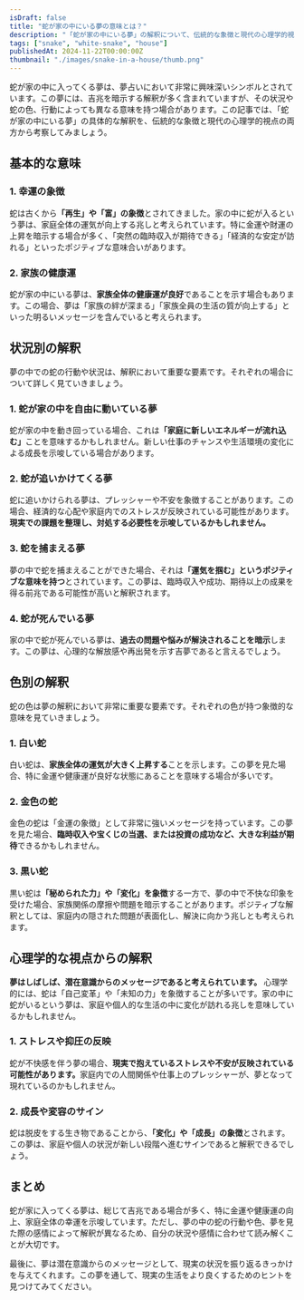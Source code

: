 ```yaml
---
isDraft: false
title: "蛇が家の中にいる夢の意味とは？"
description: "「蛇が家の中にいる夢」の解釈について、伝統的な象徴と現代の心理学的視点を交えて考察します。吉兆とされることが多いこの夢ですが、蛇の色や行動、そして状況によって異なる意味を持つこともあります。この記事では、その詳細な解釈を紹介し、夢占いの深層に迫ります。"
tags: ["snake", "white-snake", "house"]
publishedAt: 2024-11-22T00:00:00Z
thumbnail: "./images/snake-in-a-house/thumb.png"
---
```


蛇が家の中に入ってくる夢は、夢占いにおいて非常に興味深いシンボルとされています。この夢には、吉兆を暗示する解釈が多く含まれていますが、その状況や蛇の色、行動によっても異なる意味を持つ場合があります。この記事では、「蛇が家の中にいる夢」の具体的な解釈を、伝統的な象徴と現代の心理学的視点の両方から考察してみましょう。

<TableOfContents />

## 基本的な意味

### 1. 幸運の象徴

蛇は古くから<strong>「再生」や「富」の象徴</strong>とされてきました。家の中に蛇が入るという夢は、家庭全体の運気が向上する兆しと考えられています。特に金運や財運の上昇を暗示する場合が多く、「突然の臨時収入が期待できる」「経済的な安定が訪れる」といったポジティブな意味合いがあります。

### 2. 家族の健康運

蛇が家の中にいる夢は、**家族全体の健康運が良好**であることを示す場合もあります。この場合、夢は「家族の絆が深まる」「家族全員の生活の質が向上する」といった明るいメッセージを含んでいると考えられます。

<AdUnit />

## 状況別の解釈

夢の中での蛇の行動や状況は、解釈において重要な要素です。それぞれの場合について詳しく見ていきましょう。

### 1. 蛇が家の中を自由に動いている夢

蛇が家の中を動き回っている場合、これは<strong>「家庭に新しいエネルギーが流れ込む」</strong>ことを意味するかもしれません。新しい仕事のチャンスや生活環境の変化による成長を示唆している場合があります。

### 2. 蛇が追いかけてくる夢

蛇に追いかけられる夢は、プレッシャーや不安を象徴することがあります。この場合、経済的な心配や家庭内でのストレスが反映されている可能性があります。<strong>現実での課題を整理し、対処する必要性を示唆しているかもしれません。</strong>

### 3. 蛇を捕まえる夢

夢の中で蛇を捕まえることができた場合、それは<strong>「運気を掴む」というポジティブな意味を持つ</strong>とされています。この夢は、臨時収入や成功、期待以上の成果を得る前兆である可能性が高いと解釈されます。

### 4. 蛇が死んでいる夢

家の中で蛇が死んでいる夢は、<strong>過去の問題や悩みが解決されることを暗示</strong>します。この夢は、心理的な解放感や再出発を示す吉夢であると言えるでしょう。

## 色別の解釈

蛇の色は夢の解釈において非常に重要な要素です。それぞれの色が持つ象徴的な意味を見ていきましょう。

### 1. 白い蛇

白い蛇は、<strong>家族全体の運気が大きく上昇する</strong>ことを示します。この夢を見た場合、特に金運や健康運が良好な状態にあることを意味する場合が多いです。

### 2. 金色の蛇

金色の蛇は「金運の象徴」として非常に強いメッセージを持っています。この夢を見た場合、<strong>臨時収入や宝くじの当選、または投資の成功など、大きな利益が期待</strong>できるかもしれません。

### 3. 黒い蛇

黒い蛇は<strong>「秘められた力」や「変化」を象徴</strong>する一方で、夢の中で不快な印象を受けた場合、家族関係の摩擦や問題を暗示することがあります。ポジティブな解釈としては、家庭内の隠された問題が表面化し、解決に向かう兆しとも考えられます。

## 心理学的な視点からの解釈

<strong>夢はしばしば、潜在意識からのメッセージであると考えられています。</strong>
心理学的には、蛇は「自己変革」や「未知の力」を象徴することが多いです。家の中に蛇がいるという夢は、家庭や個人的な生活の中に変化が訪れる兆しを意味しているかもしれません。

### 1. ストレスや抑圧の反映

蛇が不快感を伴う夢の場合、<strong>現実で抱えているストレスや不安が反映されている可能性があります。</strong>家庭内での人間関係や仕事上のプレッシャーが、夢となって現れているのかもしれません。

### 2. 成長や変容のサイン

蛇は脱皮をする生き物であることから、<strong>「変化」や「成長」の象徴</strong>とされます。この夢は、家庭や個人の状況が新しい段階へ進むサインであると解釈できるでしょう。

## まとめ

蛇が家に入ってくる夢は、総じて吉兆である場合が多く、特に金運や健康運の向上、家庭全体の幸運を示唆しています。ただし、夢の中の蛇の行動や色、夢を見た際の感情によって解釈が異なるため、自分の状況や感情に合わせて読み解くことが大切です。

最後に、夢は潜在意識からのメッセージとして、現実の状況を振り返るきっかけを与えてくれます。この夢を通して、現実の生活をより良くするためのヒントを見つけてみてください。
